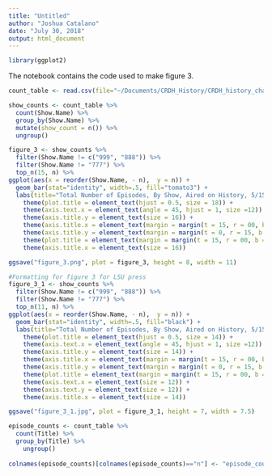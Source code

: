 ```yaml
---
title: "Untitled"
author: "Joshua Catalano"
date: "July 30, 2018"
output: html_document
---
```

```r
library(ggplot2)
```

The notebook contains the code used to make figure 3. 

```r

count_table <- read.csv(file="~/Documents/CRDH_History/CRDH_history_channel/frequency_data.csv", header=TRUE, sep=",")

show_counts <- count_table %>% 
  count(Show.Name) %>% 
  group_by(Show.Name) %>% 
  mutate(show_count = n()) %>% 
  ungroup()

```



```r
figure_3 <- show_counts %>% 
  filter(Show.Name != c("999", "888")) %>%
  filter(Show.Name != "777") %>%
  top_n(15, n) %>%
ggplot(aes(x = reorder(Show.Name, - n),  y = n)) + 
  geom_bar(stat="identity", width=.5, fill="tomato3") + 
  labs(title="Total Number of Episodes, By Show, Aired on History, 5/15/18 - 6/13/18", x = "Show", y = "Number of episodes aired") + 
    theme(plot.title = element_text(hjust = 0.5, size = 18)) +
    theme(axis.text.x = element_text(angle = 45, hjust = 1, size =12)) +
    theme(axis.title.y = element_text(size = 16)) +
    theme(axis.title.x = element_text(margin = margin(t = 15, r = 00, b = 8, l = 0))) +
    theme(axis.title.y = element_text(margin = margin(t = 0, r = 15, b = 0, l = 8))) +
    theme(plot.title = element_text(margin = margin(t = 15, r = 00, b = 15, l = 0))) +
    theme(axis.title.x = element_text(size = 16)) 
```

```r
ggsave("figure_3.png", plot = figure_3, height = 8, width = 11)
```

```r
#Formatting for figure 3 for LSU press
figure_3_1 <- show_counts %>% 
  filter(Show.Name != c("999", "888")) %>%
  filter(Show.Name != "777") %>%
  top_n(11, n) %>%
ggplot(aes(x = reorder(Show.Name, - n),  y = n)) + 
  geom_bar(stat="identity", width=.5, fill="black") + 
  labs(title="Total Number of Episodes, By Show, Aired on History, 5/15/18 - 6/13/18", x = "Show", y = "Number of episodes aired") + 
    theme(plot.title = element_text(hjust = 0.5, size = 14)) +
    theme(axis.text.x = element_text(angle = 45, hjust = 1, size =12)) +
    theme(axis.title.y = element_text(size = 14)) +
    theme(axis.title.x = element_text(margin = margin(t = 15, r = 00, b = 8, l = 0))) +
    theme(axis.title.y = element_text(margin = margin(t = 0, r = 15, b = 0, l = 8))) +
    theme(plot.title = element_text(margin = margin(t = 15, r = 00, b = 15, l = 0))) +
    theme(axis.text.x = element_text(size = 12)) +
    theme(axis.text.y = element_text(size = 12)) +
    theme(axis.title.x = element_text(size = 14)) 
```
```r
ggsave("figure_3_1.jpg", plot = figure_3_1, height = 7, width = 7.5)
```

```r
episode_counts <- count_table %>% 
  count(Title) %>% 
  group_by(Title) %>% 
    ungroup()
  
colnames(episode_counts)[colnames(episode_counts)=="n"] <- "episode_count"

```


